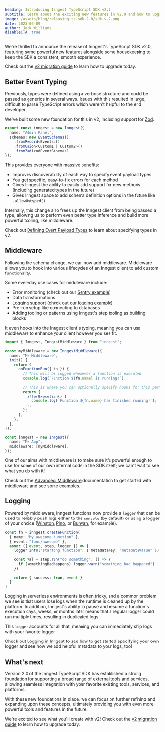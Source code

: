 ```yaml
---
heading: Introducing Inngest TypeScript SDK v2.0
subtitle: Learn about the exciting new features in v2.0 and how to upgrade.
image: /assets/blog/releasing-ts-sdk-2-0/sdk-v-2.png
date: 2023-06-09
author: Jack Williams
disableCTA: true
---
```


We're thrilled to announce the release of Inngest's TypeScript SDK v2.0, featuring some powerful new features alongside some housekeeping to keep the SDK a consistent, smooth experience.

Check out the [v2 migration guide](https://www.inngest.com/docs/sdk/migration) to learn how to upgrade today.

## Better Event Typing

Previously, types were defined using a verbose structure and could be passed as generics in several ways. Issues with this resulted in large, difficult to parse TypeScript errors which weren't helpful to the end developer.

We've built some new foundation for this in v2, including support for [Zod](https://zod.dev/?ref=inngest).

```ts
export const inngest = new Inngest({
  name: "Admin Panel",
  schemas: new EventSchemas()
    .fromRecord<Events>()
    .fromUnion<Custom1 | Custom2>()
    .fromZod(zodEventSchemas),
});
```

This provides everyone with massive benefits:

- Improves discoverability of each way to specify event payload types
- You get specific, easy-to-fix errors for each method
- Gives Inngest the ability to easily add support for new methods (including generated types in the future)
- Gives Inngest space to add schema definition options in the future like `.allowUntyped()`

Internally, this change also frees up the Inngest client from being passed a type, allowing us to perform even better type inference and build more powerful tooling, like middleware.

Check out [Defining Event Payload Types](/docs/reference/client/create?ref=blog-sdk-2-0#defining-event-payload-types) to learn about specifying types in v2.

## Middleware

Following the schema change, we can now add middleware. Middleware allows you to hook into various lifecycles of an Inngest client to add custom functionality.

Some everyday use cases for middleware include:

- Error monitoring (check out our [Sentry example](/docs/reference/middleware/examples?ref=blog-sdk-2-0#sentry-error-reporting-and-tracing))
- Data transformations
- Logging support (check out our [logging example](/docs/reference/middleware/examples?ref=blog-sdk-2-0#logging))
- Pre-run setup like connecting to databases
- Adding tooling or patterns using Inngest's step tooling as building blocks

It even hooks into the Inngest client's typing, meaning you can use middleware to enhance your client however you see fit.

```ts
import { Inngest, InngestMiddleware } from "inngest";

const myMiddleware = new InngestMiddleware({
  name: "My Middleware",
  init() {
    return {
      onFunctionRun({ fn }) {
        // This will be logged whenever a function is executed
        console.log(`Function ${fn.name} is running!`);

        // This is where you can optionally specify hooks for this particular run
        return {
          afterExecution() {
            console.log(`Function ${fn.name} has finished running!`);
          },
        };
      },
    };
  },
});

const inngest = new Inngest({
  name: "My App",
  middleware: [myMiddleware],
});
```

One of our aims with middleware is to make sure it's powerful enough to use for some of our own internal code in the SDK itself; we can't wait to see what you do with it!

Check out the [Advanced: Middleware](/docs/reference/middleware/overview/?ref=blog-sdk-2-0) documentation to get started with middleware and see some examples.

## Logging

Powered by middleware, Inngest functions now provide a `logger` that can be used to reliably push logs either to the `console` (by default) or using a logger of your choice ([Winston](https://github.com/winstonjs/winston), [Pino](https://github.com/pinojs/pino), or [Bunyan](https://github.com/trentm/node-bunyan), for example).

```ts
const fn = inngest.createFunction(
  { name: "My awesome function" },
  { event: "func/awesome" },
  async ({ event, step, logger }) => {
    logger.info("starting function", { metadataKey: "metadataValue" })

    const val = step.run("do something", () => {
      if (somethingBadHappens) logger.warn("something bad happened")
    })

    return { success: true, event }
  }
)
```

Logging in serverless environments is often tricky, and a common problem we see is that users lose logs when the runtime is cleaned up by the platform. In addition, Inngest's ability to pause and resume a function's execution days, weeks, or months later means that a regular logger could run multiple times, resulting in duplicated logs.

This `logger` accounts for all that, meaning you can immediately ship logs with your favorite logger.

Check out [Logging in Inngest](/docs/guides/logging/?ref=blog-sdk-2-0) to see how to get started specifying your own logger and see how we add helpful metadata to your logs, too!

## What's next

Version 2.0 of the Inngest TypeScript SDK has established a strong foundation for supporting a broad range of external tools and services, allowing seamless integration with your favorite existing tools, services, and platforms.

With these new foundations in place, we can focus on further refining and expanding upon these concepts, ultimately providing you with even more powerful tools and features in the future.

We're excited to see what you'll create with v2! Check out the [v2 migration guide](https://www.inngest.com/docs/sdk/migration) to learn how to upgrade today.

